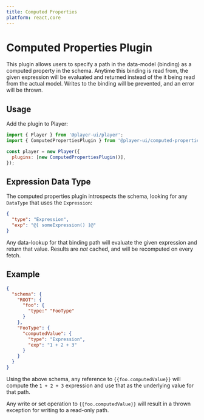 ```yaml
---
title: Computed Properties
platform: react,core
---
```


# Computed Properties Plugin

This plugin allows users to specify a path in the data-model (binding) as a computed property in the schema. 
Anytime this binding is read from, the given expression will be evaluated and returned instead of the it being read from the actual model. Writes to the binding will be prevented, and an error will be thrown.

## Usage

<PlatformTabs>
  <core>

Add the plugin to Player:

```js
import { Player } from '@player-ui/player';
import { ComputedPropertiesPlugin } from '@player-ui/computed-properties-plugin';

const player = new Player({
  plugins: [new ComputedPropertiesPlugin()],
});
```

  </core>
</PlatformTabs>

## Expression Data Type

The computed properties plugin introspects the schema, looking for any `DataType` that uses the `Expression`: 

```json
{
  "type": "Expression",
  "exp": "@[ someExpression() ]@"
}
```

Any data-lookup for that binding path will evaluate the given expression and return that value. Results are _not_ cached, and will be recomputed on every fetch.

## Example

```json
{
  "schema": {
    "ROOT": {
      "foo": {
        "type:" "FooType"
      }
    },
    "FooType": {
      "computedValue": {
        "type": "Expression",
        "exp": "1 + 2 + 3"
      }
    }
  }
}
```

Using the above schema, any reference to `{{foo.computedValue}}` will compute the `1 + 2 + 3` expression and use that as the underlying value for that path.

Any write or set operation to `{{foo.computedValue}}` will result in a thrown exception for writing to a read-only path.
